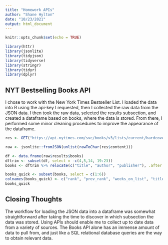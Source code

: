 ```yaml
---
title: "Homework APIs"
author: "Shane Hylton"
date: "10/23/2021"
output: html_document
---
```


```r
knitr::opts_chunk$set(echo = TRUE)

library(httr)
library(jsonlite)
library(tidyjson)
library(tidyverse)
library(stringr)
library(tidyr)
library(dplyr)


```

## NYT Bestselling Books API
I chose to work with the New York Times Bestseller List. I loaded the data into R using the api-key I requested, then I collected the raw data from the JSON data. I then took the raw data, selected the results subsection, and created a dataframe based on books, where the data is stored. From there, I performed some minor cleaning procedures to improve the appearance of the dataframe. 

```r

res <- GET("https://api.nytimes.com/svc/books/v3/lists/current/hardcover-fiction.json?api-key=YWPApnXSKkG5cM5GlzyWeNOLs6XNeHDP")

raw <- jsonlite::fromJSON(unlist(rawToChar(res$content)))

df <- data.frame(raw$results$books)
dftrim <- subset(df, select = -c(4,5,14, 19:23))
books <- dftrim %>% relocate(c("title", "author", "publisher"), .after = "weeks_on_list")

books_quick <- subset(books, select = c(1:6))
colnames(books_quick) <- c("rank", "prev_rank", "weeks_on_list", "title", "author", "publisher")
books_quick
```

## Closing Thoughts

The workflow for loading the JSON data into a dataframe was somewhat straightforward after taking the time to discover in which subsection the data was stored. Using APIs should enable me to collect up to date data from a variety of sources. The Books API alone has an immense amount of data to pull from, and just like a SQL relational database queries are the way to obtain relevant data. 
